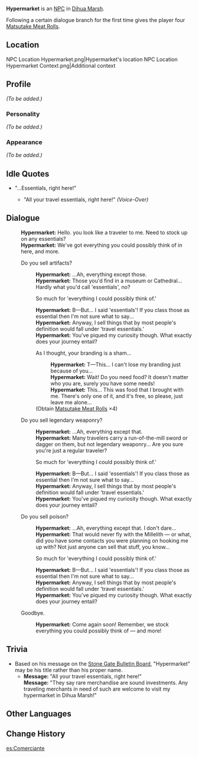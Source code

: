 {{Character Infobox
|image            = NPC Hypermarket.png
|region           = Liyue
|title            = Merchant
|type             = NPC
|dialoguereward   = {{Card|Matsutake Meat Rolls|4}}
}}
'''Hypermarket''' is an [[NPC]] in [[Dihua Marsh]].

Following a certain dialogue branch for the first time gives the player four [[Matsutake Meat Rolls]].

==Location==
<gallery hideaddbutton="true" captionalign="center">
NPC Location Hypermarket.png|Hypermarket's location
NPC Location Hypermarket Context.png|Additional context
</gallery>

==Profile==
<!--detailed story/lore information goes here-->
''(To be added.)''

===Personality===
''(To be added.)''

===Appearance===
''(To be added.)''

==Idle Quotes==
* "...Essentials, right here!"
** {{A|VO Hypermarket 01.ogg}} "All your travel essentials, right here!" ''(Voice-Over)''

==Dialogue==
{{Dialogue start}}
:'''Hypermarket:''' Hello. you look like a traveler to me. Need to stock up on any essentials?
:'''Hypermarket:''' We've got everything you could possibly think of in here, and more.
:{{DIcon}} Do you sell artifacts?
::'''Hypermarket:''' ...Ah, everything except those.
::'''Hypermarket:''' Those you'd find in a museum or Cathedral... Hardly what you'd call 'essentials', no?
::{{DIcon}} So much for 'everything I could possibly think of.'
::'''Hypermarket:''' B&mdash;But... I said 'essentials'! If you class those as essential then I'm not sure what to say...
::'''Hypermarket:''' Anyway, I sell things that by most people's definition would fall under 'travel essentials.'
::'''Hypermarket:''' You've piqued my curiosity though. What exactly does your journey entail?
::{{DIcon|Reward}} As I thought, your branding is a sham...
:::'''Hypermarket:''' T&mdash;This... I can't lose my branding just because of you...
:::'''Hypermarket:''' Wait! Do you need food? It doesn't matter who you are, surely you have some needs!
:::'''Hypermarket:''' This... This was food that I brought with me. There's only one of it, and it's free, so please, just leave me alone...
::;(Obtain [[Matsutake Meat Rolls]] ×4)
:{{DIcon}} Do you sell legendary weaponry?
::'''Hypermarket:''' ...Ah, everything except that.
::'''Hypermarket:''' Many travelers carry a run-of-the-mill sword or dagger on them, but not legendary weaponry... Are you sure you're just a regular traveler?
::{{DIcon}} So much for 'everything I could possibly think of.'
::'''Hypermarket:''' B&mdash;But... I said 'essentials'! If you class those as essential then I'm not sure what to say...
::'''Hypermarket:''' Anyway, I sell things that by most people's definition would fall under 'travel essentials.'
::'''Hypermarket:''' You've piqued my curiosity though. What exactly does your journey entail?
:{{DIcon}} Do you sell poison?
::'''Hypermarket:''' ...Ah, everything except that. I don't dare...
::'''Hypermarket:''' That would never fly with the Millelith &mdash; or what, did you have some contacts you were planning on hooking me up with? Not just anyone can sell that stuff, you know...
::{{DIcon}} So much for 'everything I could possibly think of.'
::'''Hypermarket:''' B&mdash;But... I said 'essentials'! If you class those as essential then I'm not sure what to say...
::'''Hypermarket:''' Anyway, I sell things that by most people's definition would fall under 'travel essentials.'
::'''Hypermarket:''' You've piqued my curiosity though. What exactly does your journey entail?
:{{DIcon}} Goodbye.
::'''Hypermarket:''' Come again soon! Remember, we stock everything you could possibly think of &mdash; and more!
{{Dialogue end}}

==Trivia==
*Based on his message on the [[Stone Gate Bulletin Board]], "Hypermarket" may be his title rather than his proper name.
**'''Message:''' "All your travel essentials, right here!"<br />'''Message:''' "They say rare merchandise are sound investments. Any traveling merchants in need of such are welcome to visit my hypermarket in Dihua Marsh!"

==Other Languages==
{{Other Languages
|en      = Hypermarket
|zhs     = 万货通
|zhs_rm  = Wànhuòtōng
|zht     = 萬貨通
|zht_rm  = Wànhuòtōng
|zh_tl   = Expert of Ten-Thousand Goods
|zh_note = A pun on the phrase {{Lang|mini=1|zh={{wt|百事通}}|zh_rm=bǎi shì tōng|zh_tl=expert of ten thousand things}}, used to describe a person who is a jack-of-all-trades.
|ja      = 万貨通
|ja_rm   = Bankatsuu{{Assumed}}
|ja_tl   = 
|ko      = {{tt|만물통|萬物通}}
|ko_rm   = Manmultong
|ko_tl   = Jack-of-all-trades
|es      = Comerciante
|es_tl   = Merchant 
|fr      = Wanhuo
|ru      = Тысяча мелочей
|ru_tl   = A Thousand Things
|th      = Hypermarket
|vi      = {{tt|Siêu Thị|超市}} Lớn
|vi_tl   = 
|de      = Vielfaltsmarkt
|de_tl   = Variety Market
|id      = Hypermarket
|pt      = Comerciante
|pt_tl   = 
}}

==Change History==
{{Change History|1.0}}

[[es:Comerciante]]